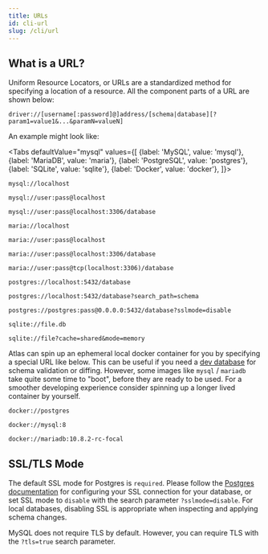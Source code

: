 ```yaml
---
title: URLs
id: cli-url
slug: /cli/url
---
```



## What is a URL?

Uniform Resource Locators, or URLs are a standardized method for specifying a location of a resource.
All the component parts of a URL are shown below:

```
driver://[username[:password]@]address/[schema|database][?param1=value1&...&paramN=valueN]
```

An example might look like:

<Tabs
defaultValue="mysql"
values={[
{label: 'MySQL', value: 'mysql'},
{label: 'MariaDB', value: 'maria'},
{label: 'PostgreSQL', value: 'postgres'},
{label: 'SQLite', value: 'sqlite'},
{label: 'Docker', value: 'docker'},
]}>
<TabItem value="mysql">

```
mysql://localhost

mysql://user:pass@localhost

mysql://user:pass@localhost:3306/database
```

</TabItem>
<TabItem value="maria">

```
maria://localhost

maria://user:pass@localhost

maria://user:pass@localhost:3306/database

maria://user:pass@tcp(localhost:3306)/database
```

</TabItem>
<TabItem value="postgres">

```
postgres://localhost:5432/database

postgres://localhost:5432/database?search_path=schema

postgres://postgres:pass@0.0.0.0:5432/database?sslmode=disable
```

</TabItem>
<TabItem value="sqlite">

```
sqlite://file.db

sqlite://file?cache=shared&mode=memory
```

</TabItem>
<TabItem value="docker">

Atlas can spin up an ephemeral local docker container for you by specifying a special URL like below. This can be useful
if you need a [dev database](dev.md) for schema validation or diffing. However, some images like `mysql` /
`mariadb` take quite some time to "boot", before they are ready to be used. For a smoother developing experience
consider spinning up a longer lived container by yourself.

```
docker://postgres

docker://mysql:8

docker://mariadb:10.8.2-rc-focal
```

</TabItem>
</Tabs>

## SSL/TLS Mode

The default SSL mode for Postgres is `required`. Please follow the 
[Postgres documentation](https://www.postgresql.org/docs/current/libpq-ssl.html)
for configuring your SSL connection for your database, or set SSL mode to `disable`
with the search parameter `?sslmode=disable`. For local databases,
disabling SSL is appropriate when inspecting and applying schema changes.

MySQL does not require TLS by default. However, you can require TLS
with the `?tls=true` search parameter.
